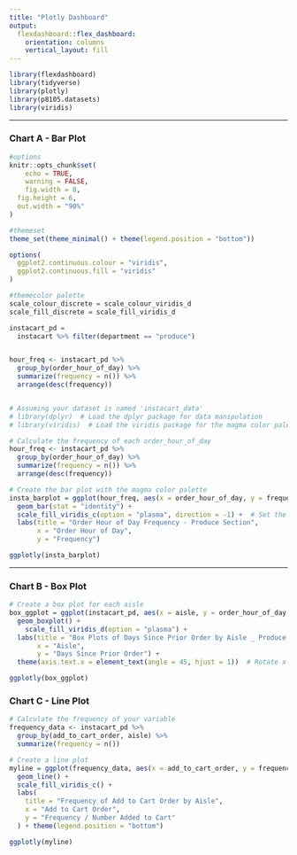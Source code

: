 ```yaml
---
title: "Plotly Dashboard"
output: 
  flexdashboard::flex_dashboard:
    orientation: columns
    vertical_layout: fill
---
```


```r
library(flexdashboard)
library(tidyverse)
library(plotly)
library(p8105.datasets)
library(viridis)
```

-----------------------------------------------------------------------

### Chart A - Bar Plot

```r
#options
knitr::opts_chunk$set(
	echo = TRUE,
	warning = FALSE,
	fig.width = 8, 
  fig.height = 6,
  out.width = "90%"
)

#themeset
theme_set(theme_minimal() + theme(legend.position = "bottom"))

options(
  ggplot2.continuous.colour = "viridis",
  ggplot2.continuous.fill = "viridis"
)

#themecolor palette
scale_colour_discrete = scale_colour_viridis_d
scale_fill_discrete = scale_fill_viridis_d

```

```r

instacart_pd = 
  instacart %>% filter(department == "produce")


hour_freq <- instacart_pd %>%
  group_by(order_hour_of_day) %>%
  summarize(frequency = n()) %>%
  arrange(desc(frequency))


# Assuming your dataset is named 'instacart_data'
# library(dplyr)  # Load the dplyr package for data manipulation
# library(viridis)  # Load the viridis package for the magma color palette

# Calculate the frequency of each order_hour_of_day
hour_freq <- instacart_pd %>%
  group_by(order_hour_of_day) %>%
  summarize(frequency = n()) %>%
  arrange(desc(frequency))

# Create the bar plot with the magma color palette
insta_barplot = ggplot(hour_freq, aes(x = order_hour_of_day, y = frequency, fill = frequency)) +
  geom_bar(stat = "identity") +
  scale_fill_viridis_c(option = "plasma", direction = -1) +  # Set the magma color palette
  labs(title = "Order Hour of Day Frequency - Produce Section",
       x = "Order Hour of Day",
       y = "Frequency")

ggplotly(insta_barplot)


```


-----------------------------------------------------------------------

### Chart B - Box Plot

```r

# Create a box plot for each aisle
box_ggplot = ggplot(instacart_pd, aes(x = aisle, y = order_hour_of_day, fill = aisle)) +
  geom_boxplot() +
    scale_fill_viridis_d(option = "plasma") +
  labs(title = "Box Plots of Days Since Prior Order by Aisle _ Produce Section",
       x = "Aisle",
       y = "Days Since Prior Order") +
  theme(axis.text.x = element_text(angle = 45, hjust = 1))  # Rotate x-axis labels for better readability

ggplotly(box_ggplot)
```

### Chart C - Line Plot 


```r

# Calculate the frequency of your variable
frequency_data <- instacart_pd %>%
  group_by(add_to_cart_order, aisle) %>%
  summarize(frequency = n())

# Create a line plot
myline = ggplot(frequency_data, aes(x = add_to_cart_order, y = frequency, color = aisle)) +
  geom_line() +
  scale_fill_viridis_c() +
  labs(
    title = "Frequency of Add to Cart Order by Aisle",
    x = "Add to Cart Order",
    y = "Frequency / Number Added to Cart"
  ) + theme(legend.position = "bottom") 

ggplotly(myline)
```

